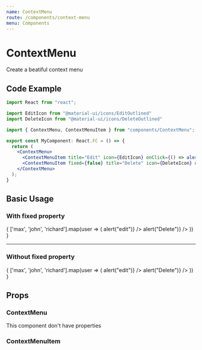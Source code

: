 ```yaml
---
name: ContextMenu
route: /components/context-menu
menu: Components
---
```


# ContextMenu
Create a beatiful context menu

## Code Example
```jsx
import React from "react";

import EditIcon from "@material-ui/icons/EditOutlined"
import DeleteIcon from "@material-ui/icons/DeleteOutlined"

import { ContextMenu, ContextMenuItem } from "components/ContextMenu";

export const MyComponent: React.FC = () => {
  return (
    <ContextMenu>
      <ContextMenuItem title="Edit" icon={EditIcon} onClick={() => alert("edit")} />
      <ContextMenuItem fixed={false} title="Delete" icon={DeleteIcon} onClick={() => alert("Delete")} />
    </ContextMenu>
  );
}

```

## Basic Usage



### With fixed property
<Playground>
  <ThemeProvider theme={createMuiTheme()}>
    <List>
      {
        ['max', 'john', 'richard'].map(user => (
          <ListItem key={user}>
            <ListItemText primary={user} />
            <ListItemSecondaryAction>
              <ContextMenu>
                <ContextMenuItem fixed={false} title="Edit" icon={EditIcon} onClick={() => alert("edit")} />
                <ContextMenuItem title="Delete" icon={DeleteIcon} onClick={() => alert("Delete")} />
              </ContextMenu>
            </ListItemSecondaryAction>
          </ListItem>
        ))
      }
    </List>
  </ThemeProvider>
</Playground>

---
### Without fixed property
<Playground>
  <ThemeProvider theme={createMuiTheme()}>
    <Typography></Typography>
    <List>
      {
        ['max', 'john', 'richard'].map(user => (
          <ListItem key={user}>
            <ListItemText primary={user} />
            <ListItemSecondaryAction>
              <ContextMenu>
                <ContextMenuItem title="Edit" icon={EditIcon} onClick={() => alert("edit")} />
                <ContextMenuItem title="Delete" icon={DeleteIcon} onClick={() => alert("Delete")} />
              </ContextMenu>
            </ListItemSecondaryAction>
          </ListItem>
        ))
      }
    </List>
  </ThemeProvider>
</Playground>

## Props

### ContextMenu
This component don't have properties

### ContextMenuItem
<Props of={ContextMenuItem} />
